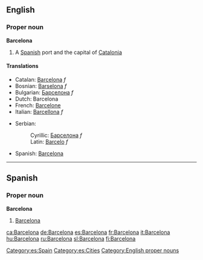 ==English==
===Proper noun===
{{wikipedia}}
'''Barcelona'''
#A [[Spanish]] port and the capital of [[Catalonia]]
====Translations====
{{top}}
*Catalan: [[Barcelona]] ''f''
*Bosnian: [[Barselona]] ''f''
*Bulgarian: [[Барселона]] ''f''
*Dutch: Barcelona
*French: [[Barcelone]]
*Italian: [[Barcellona]] ''f''
{{mid}}
*Serbian:
*:Cyrillic: [[Барселона]] ''f''
*:Latin: [[Barcelo]] ''f''
*Spanish: [[#Spanish|Barcelona]]
{{bottom}}

----

==Spanish==

===Proper noun===
'''Barcelona'''

# [[#English|Barcelona]]

[[Category:es:Spain]]
[[Category:es:Cities]]

[[Category:English proper nouns]]

[[ca:Barcelona]]
[[de:Barcelona]]
[[es:Barcelona]]
[[fr:Barcelona]]
[[it:Barcelona]]
[[hu:Barcelona]]
[[ru:Barcelona]]
[[sl:Barcelona]]
[[fi:Barcelona]]